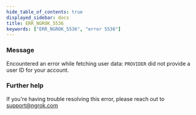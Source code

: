 ```yaml
---
hide_table_of_contents: true
displayed_sidebar: docs
title: ERR_NGROK_5536
keywords: ["ERR_NGROK_5536", "error 5536"]
---
```


### Message

Encountered an error while fetching user data: `PROVIDER` did not provide a user ID for your account.

### Further help

If you're having trouble resolving this error, please reach out to [support@ngrok.com](mailto:support@ngrok.com?subject=Help%20with%20ERR_NGROK_5536)
